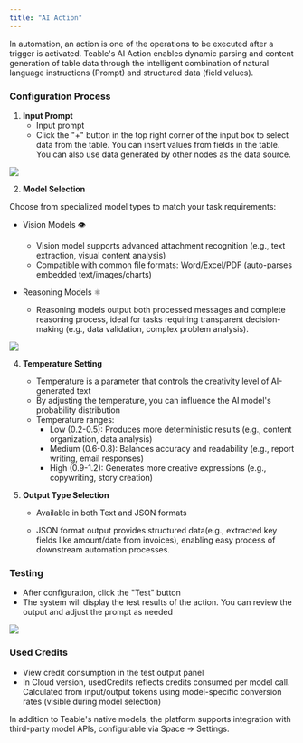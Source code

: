 ```yaml
---
title: "AI Action"
---
```


In automation, an action is one of the operations to be executed after a trigger is activated.
Teable's AI Action enables dynamic parsing and content generation of table data through the intelligent combination of natural language instructions (Prompt) and structured data (field values).

### Configuration Process

1. **Input Prompt**
   - Input prompt
   - Click the "+" button in the top right corner of the input box to select data from the table. You can insert values from fields in the table. You can also use data generated by other nodes as the data source. 

![](/images/2025-04-14-11-00-09.png)

2. **Model Selection**

Choose from specialized model types to match your task requirements:
- Vision Models 👁

   - Vision model supports advanced attachment recognition (e.g., text extraction, visual content analysis)
   - Compatible with common file formats: Word/Excel/PDF (auto-parses embedded text/images/charts)


- Reasoning Models ⚛️
   - Reasoning models output both processed messages and complete reasoning process, ideal for tasks requiring transparent decision-making (e.g., data validation, complex problem analysis).


![](/images/2025-04-17-15-20-10.png)


4. **Temperature Setting**
   - Temperature is a parameter that controls the creativity level of AI-generated text
   - By adjusting the temperature, you can influence the AI model's probability distribution
   - Temperature ranges:
     * Low (0.2-0.5): Produces more deterministic results (e.g., content organization, data analysis)
     * Medium (0.6-0.8): Balances accuracy and readability (e.g., report writing, email responses)
     * High (0.9-1.2): Generates more creative expressions (e.g., copywriting, story creation)

5. **Output Type Selection**
   - Available in both Text and JSON formats

   - JSON format output provides structured data(e.g., extracted key fields like amount/date from invoices), enabling easy process of downstream automation processes.

### Testing
- After configuration, click the "Test" button
- The system will display the test results of the action. You can review the output and adjust the prompt as needed

![](/images/2025-04-17-15-27-35.png)

### Used Credits
 - View credit consumption in the test output panel
 - In Cloud version, usedCredits reflects credits consumed per model call. Calculated from input/output tokens using model-specific conversion rates (visible during model selection)



<Tip> In addition to Teable's native models, the platform supports integration with third-party model APIs, configurable via Space → Settings. </Tip>
